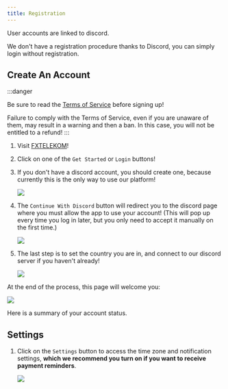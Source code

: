 ```yaml
---
title: Registration
---
```



User accounts are linked to discord. 

We don't have a registration procedure thanks to Discord, you can simply login without registration.

## Create An Account

:::danger

Be sure to read the [Terms of Service](https://fxtelekom.org/tos) before signing up!

Failure to comply with the Terms of Service, even if you are unaware of them, may result in a warning and then a ban. In this case, you will not be entitled to a refund!
:::

<Steps>

1. Visit [FXTELEKOM](https://fxtelekom.org/)!

2. Click on one of the `Get Started` or `Login` buttons!

3. If you don't have a discord account, you should create one, because currently this is the only way to use our platform!

	![](/assets/login.png)

4. The `Continue With Discord` button will redirect you to the discord page where you must allow the app to use your account! (This will pop up every time you log in later, but you only need to accept it manually on the first time.)

	![](/assets/dc-login.png)

5. The last step is to set the country you are in, and connect to our discord server if you haven't already!

	![](/assets/onboarding.png)

</Steps>

At the end of the process, this page will welcome you:

![](/assets/dashboard.png)

Here is a summary of your account status.

## Settings

<Steps>

1. Click on the `Settings` button to access the time zone and notification settings, **which we recommend you turn on if you want to receive payment reminders**.

	![](/assets/settings.png)

</Steps>
